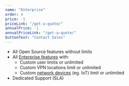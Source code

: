 ```yaml
---
name: "Enterprise"
order: 4
price: -1
priceLink: "/get-a-quote/"
annualPrice: -1
annualPriceLink: "/get-a-quote/"
buttonText: "Contact Sales"
---
```



- All Open Source features without limits
- All [Enterprise features](https://docs.defguard.net/enterprise/enterprise-features) with:
  - Custom user limits or unlimited
  - Custom VPN locations limit or unlimited
  - Custom [network devices](https://docs.defguard.net/admin-and-features/network-devices) (eg. IoT) limit or unlimited
- Dedicated Support (SLA)


